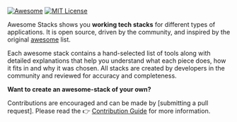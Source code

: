 ---
---

[![Awesome](https://cdn.rawgit.com/sindresorhus/awesome/d7305f38d29fed78fa85652e3a63e154dd8e8829/media/badge.svg)](https://github.com/sindresorhus/awesome)
[![MIT License](https://img.shields.io/npm/l/express.svg)](https://github.com/stackshareio)

Awesome Stacks shows you **working tech stacks** for different types of applications. It is open source, driven by the community, and inspired by the original [awesome](http://awesome.re) list.

Each awesome stack contains a hand-selected list of tools along with detailed explanations that help you understand what each piece does, how it fits in and why it was chosen. All stacks are created by developers in the community and reviewed for accuracy and completeness.

**Want to create an awesome-stack of your own?**

Contributions are encouraged and can be made by [submitting a pull request]. Please read the 👉 [Contribution Guide](/contributing) for more information.
